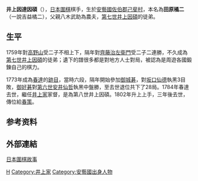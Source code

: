 '''井上因達因碩'''（{{bd|1747年||1805年|catIdx=H}}），[[日本|日本]][[圍棋|圍棋]]棋手，生於[[安藝國|安藝國]][[佐伯郡|佐伯郡]][[己斐村|己斐村]]，本名為'''田原橘二'''（一說吉益橘二），父親八木武助為農夫，[[第七世井上因碩|第七世井上因碩]]的徒弟。

==生平==
1759年對[[高野山|高野山]]受二子不相上下，隔年對[[齊藤治左衛門|齊藤治左衛門]]受二子二連勝，不久成為[[第七世井上因碩|第七世井上因碩]]的徒弟；遺下的譜很多都是對地方人士對局，被認為是周遊各國鍛鍊自己的棋力。

1773年成為[[春達|春達]]的[[跡目|跡目]]，當時六段，隔年開始參加[[御城碁|御城碁]]，對[[坂口仙德|坂口仙德]]執黑3目敗，[[御好碁|御好碁]]對[[第六世安井仙哲|第六世安井仙哲]]執黑中盤勝，至去世退位共下了28局。1784年春達去世，繼任[[井上家|井上家]]家督，是為第八世井上因碩。1802年升上上手，三年後去世，傳位給[[第九世井上因碩|春策]]。

==参考资料==
{{reflist}}

== 外部連結 ==
[https://web.archive.org/web/20150418000611/http://www.flygo.net/history/jhistory/jhistory_index.html 日本圍棋故事]

{{井上家}}

[[Category:江戶時代圍棋棋手|H]]
[[Category:井上家|Category:井上家]]
[[Category:安藝國出身人物|Category:安藝國出身人物]]